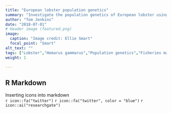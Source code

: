 ```yaml
---
title: "European lobster population genetics"
summary: "Investigate the population genetics of European lobster using SNPs."
author: "Tom Jenkins"
date: "2018-07-01"
# Header image (featured.png)
image:
  caption: "Image credit: Ellie Smart"
  focal_point: "Smart"
alt_text: ""
tags: ["Lobster","Homarus gammarus","Population genetics","Fisheries management"]
weight: 1

---
```



## R Markdown

Inserting icons into markdown  
`r icon::fa("twitter")`
`r icon::fa("twitter", color = "blue")`
`r icon::ai("researchgate")`

